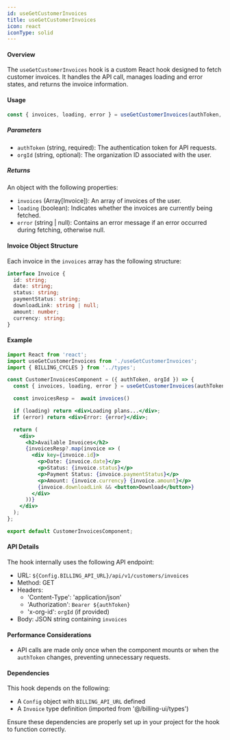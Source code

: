 ```yaml
---
id: useGetCustomerInvoices
title: useGetCustomerInvoices
icon: react
iconType: solid
---
```




#### Overview

The `useGetCustomerInvoices` hook is a custom React hook designed to fetch customer invoices. It handles the API call, manages loading and error states, and returns the invoice information.


#### Usage

```jsx
const { invoices, loading, error } = useGetCustomerInvoices(authToken, orgId);
```

##### Parameters

- `authToken` (string, required): The authentication token for API requests.
- `orgId` (string, optional): The organization ID associated with the user.

##### Returns

An object with the following properties:

- `invoices` (Array[Invoice]): An array of invoices of the user.
- `loading` (boolean): Indicates whether the invoices are currently being fetched.
- `error` (string | null): Contains an error message if an error occurred during fetching, otherwise null.

#### Invoice Object Structure

Each invoice in the `invoices` array has the following structure:

```typescript
interface Invoice {
  id: string;
  date: string;
  status: string;
  paymentStatus: string;
  downloadLink: string | null;
  amount: number;
  currency: string;
}
```

#### Example

```jsx
import React from 'react';
import useGetCustomerInvoices from './useGetCustomerInvoices';
import { BILLING_CYCLES } from '../types';

const CustomerInvoicesComponent = ({ authToken, orgId }) => {
  const { invoices, loading, error } = useGetCustomerInvoices(authToken, orgId);

  const invoicesResp =  await invoices()

  if (loading) return <div>Loading plans...</div>;
  if (error) return <div>Error: {error}</div>;

  return (
    <div>
      <h2>Available Invoices</h2>
      {invoicesResp?.map(invoice => (
        <div key={invoice.id}>
          <p>Date: {invoice.date}</p>
          <p>Status: {invoice.status}</p>
          <p>Payment Status: {invoice.paymentStatus}</p>
          <p>Amount: {invoice.currency} {invoice.amount}</p>
          {invoice.downloadLink && <button>Download</button>}
        </div>
      ))}
    </div>
  );
};
```

```jsx
export default CustomerInvoicesComponent;
```

#### API Details

The hook internally uses the following API endpoint:

- URL: `${Config.BILLING_API_URL}/api/v1/customers/invoices`
- Method: GET
- Headers:
  - 'Content-Type': 'application/json'
  - 'Authorization': `Bearer ${authToken}`
  - 'x-org-id': `orgId` (if provided)
- Body: JSON string containing `invoices`

#### Performance Considerations

- API calls are made only once when the component mounts or when the `authToken` changes, preventing unnecessary requests.

#### Dependencies

This hook depends on the following:

- A `Config` object with `BILLING_API_URL` defined
- A `Invoice` type definition (imported from '@/billing-ui/types')

Ensure these dependencies are properly set up in your project for the hook to function correctly.